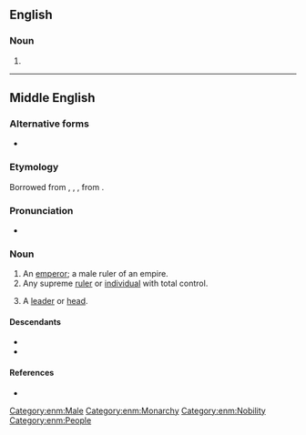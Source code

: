 ==English==

===Noun===
{{en-noun}}

# {{obsolete spelling of|en|emperor}}

----

==Middle English==

===Alternative forms===
* {{alter|enm|empereur|aumperour|imparur|emperoure|emperowre|emprowre|emparur|emperere}}

===Etymology===
Borrowed from {{bor|enm|fro|empereor}}, {{m|fro|ampereor}}, {{m|fro|empereür}}, from {{der|enm|la|imperātor}}.

===Pronunciation===
* {{IPA|enm|/ɛmpəˈruːr/|/ˈɛmpərur/|/ˈɛmpərər/|/au̯m-/}}

===Noun===
{{enm-noun|emperours}}

# An [[emperor]]; a male ruler of an empire.
# Any supreme [[ruler]] or [[individual]] with total control.
# {{lb|enm|rare}} A [[leader]] or [[head]].

====Descendants====
* {{desc|en|emperor}}
* {{desc|sco|emperor}}

====References====
* {{R:MED Online|entry= emperǒur |part of speech=n|id= MED13459 |accessdate=2019-03-24}}

[[Category:enm:Male]]
[[Category:enm:Monarchy]]
[[Category:enm:Nobility]]
[[Category:enm:People]]